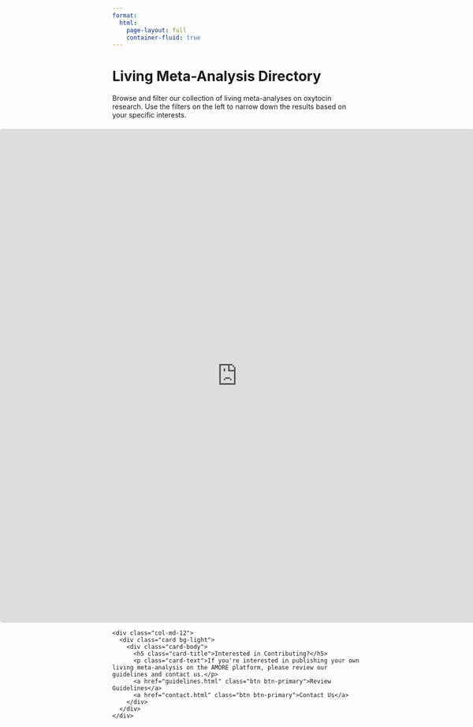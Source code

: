 ```yaml
---
format: 
  html:
    page-layout: full 
    container-fluid: true
---
```


```{=html}
<div class="container-fluid">
  <div class="row mb-4">
    <div class="col-md-12">
      <h1>Living Meta-Analysis Directory</h1>
      <p class="lead">
        Browse and filter our collection of living meta-analyses on oxytocin research.
        Use the filters on the left to narrow down the results based on your specific interests.
      </p>
    </div>
  </div>
```

::: shiny-container
<iframe src="https://meta-oxytocin.shinyapps.io/shiny-meta/" 
          style="width:100%; height:1000px; border:none;"></iframe>
:::

```{=html}
<style>
.shiny-container {
  margin-top: 20px;
  margin-left: calc(-50vw + 50%);
  margin-right: calc(-50vw + 50%);
  width: 100vw;
  max-width: 100vw;
  border: 1px solid #ddd;
  border-radius: 5px;
  overflow: hidden;
}
</style>
```

::: {.row .mt-4 .mb-5}
```         
<div class="col-md-12">
  <div class="card bg-light">
    <div class="card-body">
      <h5 class="card-title">Interested in Contributing?</h5>
      <p class="card-text">If you're interested in publishing your own living meta-analysis on the AMORE platform, please review our guidelines and contact us.</p>
      <a href="guidelines.html" class="btn btn-primary">Review Guidelines</a>
      <a href="contact.html" class="btn btn-primary">Contact Us</a>
    </div>
  </div>
</div>
```
:::

</div>
